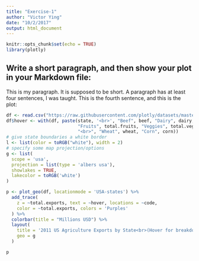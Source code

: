 ```yaml
---
title: "Exercise-1"
author: "Victor Ying"
date: "10/2/2017"
output: html_document
---
```


```r
knitr::opts_chunk$set(echo = TRUE)
library(plotly)
```

## Write a short paragraph, and then show your plot in your Markdown file:

This is my paragraph.  It is supposed to be short.  A paragraph has at least four sentences, I was taught.  This is the fourth sentence, and this is the plot:

```r
df <- read.csv("https://raw.githubusercontent.com/plotly/datasets/master/2011_us_ag_exports.csv")
df$hover <- with(df, paste(state, '<br>', "Beef", beef, "Dairy", dairy, "<br>",
                           "Fruits", total.fruits, "Veggies", total.veggies,
                           "<br>", "Wheat", wheat, "Corn", corn))
# give state boundaries a white border
l <- list(color = toRGB("white"), width = 2)
# specify some map projection/options
g <- list(
  scope = 'usa',
  projection = list(type = 'albers usa'),
  showlakes = TRUE,
  lakecolor = toRGB('white')
)

p <- plot_geo(df, locationmode = 'USA-states') %>%
  add_trace(
    z = ~total.exports, text = ~hover, locations = ~code,
    color = ~total.exports, colors = 'Purples'
  ) %>%
  colorbar(title = "Millions USD") %>%
  layout(
    title = '2011 US Agriculture Exports by State<br>(Hover for breakdown)',
    geo = g
  )

p
```

